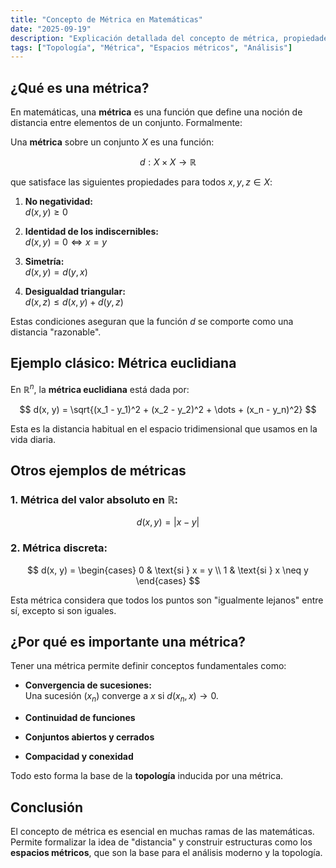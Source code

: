 ```yaml
---
title: "Concepto de Métrica en Matemáticas"
date: "2025-09-19"
description: "Explicación detallada del concepto de métrica, propiedades y ejemplos en espacios métricos."
tags: ["Topología", "Métrica", "Espacios métricos", "Análisis"]
---
```


## ¿Qué es una métrica?

En matemáticas, una **métrica** es una función que define una noción de distancia entre elementos de un conjunto. Formalmente:

Una **métrica** sobre un conjunto $X$ es una función:

$$
d: X \times X \to \mathbb{R}
$$

que satisface las siguientes propiedades para todos $x, y, z \in X$:

1. **No negatividad:**  
   $d(x, y) \geq 0$

2. **Identidad de los indiscernibles:**  
   $d(x, y) = 0 \iff x = y$

3. **Simetría:**  
   $d(x, y) = d(y, x)$

4. **Desigualdad triangular:**  
   $d(x, z) \leq d(x, y) + d(y, z)$

Estas condiciones aseguran que la función $d$ se comporte como una distancia "razonable".


## Ejemplo clásico: Métrica euclidiana

En $\mathbb{R}^n$, la **métrica euclidiana** está dada por:

$$
d(x, y) = \sqrt{(x_1 - y_1)^2 + (x_2 - y_2)^2 + \dots + (x_n - y_n)^2}
$$

Esta es la distancia habitual en el espacio tridimensional que usamos en la vida diaria.


## Otros ejemplos de métricas

### 1. **Métrica del valor absoluto** en $\mathbb{R}$:

$$
d(x, y) = |x - y|
$$

### 2. **Métrica discreta**:

$$
d(x, y) =
\begin{cases}
0 & \text{si } x = y \\
1 & \text{si } x \neq y
\end{cases}
$$

Esta métrica considera que todos los puntos son "igualmente lejanos" entre sí, excepto si son iguales.


## ¿Por qué es importante una métrica?

Tener una métrica permite definir conceptos fundamentales como:

- **Convergencia de sucesiones:**  
  Una sucesión $(x_n)$ converge a $x$ si $d(x_n, x) \to 0$.

- **Continuidad de funciones**
- **Conjuntos abiertos y cerrados**
- **Compacidad y conexidad**

Todo esto forma la base de la **topología** inducida por una métrica.


## Conclusión

El concepto de métrica es esencial en muchas ramas de las matemáticas. Permite formalizar la idea de "distancia" y construir estructuras como los **espacios métricos**, que son la base para el análisis moderno y la topología.

